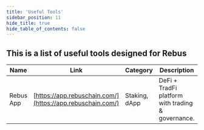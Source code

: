 ```yaml
---
title: 'Useful Tools'
sidebar_position: 11
hide_title: true
hide_table_of_contents: false
---
```



<PageTitle iconUrl="img/rebus-icon.svg" title="Rebus Useful Tools" />

## This is a list of useful tools designed for Rebus

| Name | Link | Category | Description |
|------|------|----------|-------------|
| Rebus App | [https://app.rebuschain.com/](https://app.rebuschain.com/) | Staking, dApp | DeFi + TradFi platform with trading & governance. |
